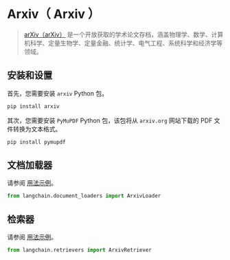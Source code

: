 
# Arxiv（ Arxiv ）

> [arXiv（arXiv）](https://arxiv.org/) 是一个开放获取的学术论文存档，涵盖物理学、数学、计算机科学、定量生物学、定量金融、统计学、电气工程、系统科学和经济学等领域。

## 安装和设置

首先，您需要安装 `arxiv` Python 包。

```bash
pip install arxiv
```

其次，您需要安装 `PyMuPDF` Python 包，该包将从 `arxiv.org` 网站下载的 PDF 文件转换为文本格式。

```bash
pip install pymupdf
```

## 文档加载器

请参阅 [用法示例](/docs/modules/data_connection/document_loaders/integrations/arxiv.html)。

```python
from langchain.document_loaders import ArxivLoader
```

## 检索器

请参阅 [用法示例](/docs/modules/data_connection/retrievers/integrations/arxiv.html)。

```python
from langchain.retrievers import ArxivRetriever
```
